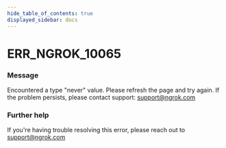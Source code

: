 ```yaml
---
hide_table_of_contents: true
displayed_sidebar: docs
---
```



# ERR_NGROK_10065

### Message
Encountered a type "never" value. Please refresh the page and try again. If the problem persists, please contact support: support@ngrok.com

<ErrorDetails error='err_ngrok_10065' />


### Further help
If you're having trouble resolving this error, please reach out to [support@ngrok.com](mailto:support@ngrok.com?subject=Help%20with%20ERR_NGROK_10065)

